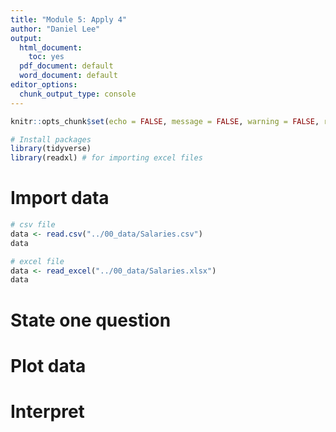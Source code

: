 ```yaml
---
title: "Module 5: Apply 4"
author: "Daniel Lee"
output:
  html_document: 
    toc: yes
  pdf_document: default
  word_document: default
editor_options: 
  chunk_output_type: console
---
```


```r
knitr::opts_chunk$set(echo = FALSE, message = FALSE, warning = FALSE, results = "hide")

# Install packages
library(tidyverse)
library(readxl) # for importing excel files
```

# Import data

```r
# csv file
data <- read.csv("../00_data/Salaries.csv")
data

# excel file
data <- read_excel("../00_data/Salaries.xlsx")
data
```

# State one question


# Plot data


# Interpret

